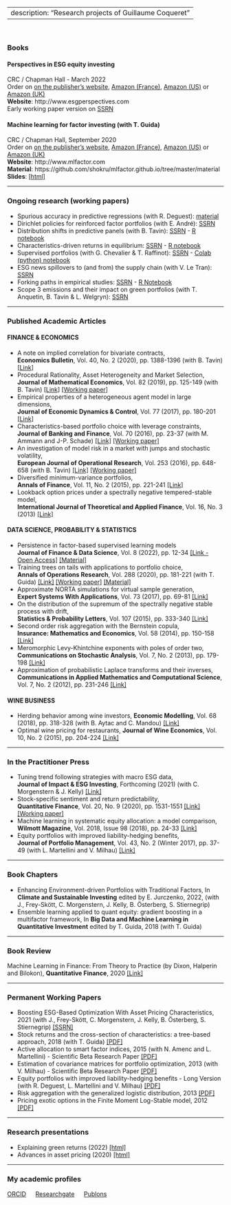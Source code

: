<head>
<title>Research</title>
<meta name="Research projects of Guillaume Coqueret"/>
</head>

---
description: "Research projects of Guillaume Coqueret"
---
<br/>  


### Books

#### **Perspectives in ESG equity investing**
CRC / Chapman Hall - March 2022   
Order on <a href="https://www.routledge.com/Perspectives-in-Sustainable-Equity-Investing/Coqueret/p/book/9781032071015" target="_blank">on the publisher's website</a>, <a href="https://www.amazon.fr/Perspectives-Sustainable-Investing-Guillaume-Coqueret/dp/103207101X/" target="_blank">Amazon (France)</a>, <a href="https://www.amazon.com/Perspectives-Sustainable-Investing-Guillaume-Coqueret-ebook/dp/B09RRMCB4R/" target="_blank">Amazon (US)</a>
or <a href="https://www.amazon.co.uk/Perspectives-Sustainable-Investing-Guillaume-Coqueret-ebook/dp/B09RRMCB4R/" target="_blank">Amazon (UK)</a>  
**Website**: http://www.esgperspectives.com  
Early working paper version on <a href="https://papers.ssrn.com/sol3/papers.cfm?abstract_id=3715753" target="_blank">SSRN</a>

#### **Machine learning for factor investing** (with T. Guida)
CRC / Chapman Hall, September 2020   
Order on <a href="https://www.routledge.com/Machine-Learning-for-Factor-Investing/Coqueret-Guida/p/book/9780367545864" target="_blank">on the publisher's website</a>, <a href="https://www.amazon.fr/Machine-Learning-Investing-Guillaume-Coqueret/dp/0367545861/" target="_blank">Amazon (France)</a>, <a href="https://www.amazon.com/Machine-Learning-Factor-Investing-Mathematics/dp/0367545861/ref=sr_1_1" target="_blank">Amazon (US)</a>
or <a href="https://www.amazon.co.uk/Machine-Learning-Investing-Financial-Mathematics/dp/0367545861/ref=sr_1_2" target="_blank">Amazon (UK)</a>  
**Website**: http://www.mlfactor.com    
**Material**: https://github.com/shokru/mlfactor.github.io/tree/master/material    
**Slides**: <a href="files/SLIDES/SLIDES.html" target="_blank">[html]</a>

_____ 

### Ongoing research (working papers)
- Spurious accuracy in predictive regressions (with R. Deguest): <a href="http://www.gcoqueret.com/PRs.html" target="_blank">material</a>       
- Dirichlet policies for reinforced factor portfolios (with E. André): <a href="https://papers.ssrn.com/sol3/papers.cfm?abstract_id=3726714" target="_blank">SSRN</a>    
- Distribution shifts in predictive panels (with B. Tavin): <a href="https://papers.ssrn.com/sol3/papers.cfm?abstract_id=3853793" target="_blank">SSRN</a> - <a href="http://www.gcoqueret.com/files/misc/panel.html" target="_blank">R notebook</a>     
- Characteristics-driven returns in equilibrium: <a href="https://papers.ssrn.com/sol3/papers.cfm?abstract_id=3941195" target="_blank">SSRN</a> - <a href="http://www.gcoqueret.com/files/misc/demand_6_share.html" target="_blank">R notebook</a>   
- Supervised portfolios (with G. Chevalier & T. Raffinot): <a href="https://papers.ssrn.com/sol3/papers.cfm?abstract_id=3954109" target="_blank">SSRN</a> - <a href="https://colab.research.google.com/drive/1yrhuV5i_o2g0Ju-xJEyONR5s2PFqyk3k" target="_blank">Colab (python) notebook</a>   
- ESG news spillovers to (and from) the supply chain (with V. Le Tran): <a href="https://papers.ssrn.com/sol3/papers.cfm?abstract_id=4002705" target="_blank">SSRN</a>   
- Forking paths in empirical studies: <a href="https://papers.ssrn.com/sol3/papers.cfm?abstract_id=3999379" target="_blank">SSRN</a> -                   <a href="https://www.gcoqueret.com/files/misc/forking_paths.html" target="_blank">R Notebook</a>  
- Scope 3 emissions and their impact on green portfolios (with T. Anquetin, B. Tavin & L. Welgryn): <a href="https://papers.ssrn.com/sol3/papers.cfm?abstract_id=4012629" target="_blank">SSRN</a>  



_____ 

### Published Academic Articles
#### **FINANCE & ECONOMICS**

* A note on implied correlation for bivariate contracts, <br/> **Economics Bulletin**, Vol. 40, No. 2 (2020), pp. 1388-1396 (with B. Tavin) <a href="http://www.accessecon.com/Pubs/EB/2020/Volume40/EB-20-V40-I2-P119.pdf" target="_blank">[Link]</a>   
* Procedural Rationality, Asset Heterogeneity and Market Selection,  <br/>  **Journal of Mathematical Economics**, Vol. 82 (2019), pp. 125-149 (with B. Tavin)  <a href="https://www.sciencedirect.com/science/article/abs/pii/S0304406819300205" target="_blank">[Link]</a>   <a href="https://papers.ssrn.com/sol3/papers.cfm?abstract_id=2952659" target="_blank">[Working paper]</a>   <br />
* Empirical properties of a heterogeneous agent model in large dimensions, <br/>   **Journal of Economic Dynamics & Control**, Vol. 77 (2017), pp. 180-201 <a href="https://www.sciencedirect.com/science/article/pii/S0165188917300386" target="_blank">[Link]</a>  
* Characteristics-based portfolio choice with leverage constraints, <br/>   **Journal of Banking and Finance**, Vol. 70 (2016), pp. 23-37 (with M. Ammann and J-P. Schade) <a href="https://www.sciencedirect.com/science/article/pii/S0378426616300516" target="_blank">[Link]</a> <a href="https://papers.ssrn.com/sol3/papers.cfm?abstract_id=2736324" target="_blank">[Working paper]</a>  
* An investigation of model risk in a market with jumps and stochastic volatility, <br/>   **European Journal of Operational Research**, Vol. 253 (2016), pp. 648-658 (with B. Tavin) <a href="https://www.sciencedirect.com/science/article/abs/pii/S0377221716301461" target="_blank">[Link]</a>    <a href="https://papers.ssrn.com/sol3/papers.cfm?abstract_id=2474223" target="_blank">[Working paper]</a>
* Diversified minimum-variance portfolios, <br/>   **Annals of Finance**, Vol. 11, No. 2 (2015), pp. 221-241 <a href="https://link.springer.com/article/10.1007%2Fs10436-014-0253-x" target="_blank">[Link]</a>    
* Lookback option prices under a spectrally negative tempered-stable model, <br/>   **International Journal of Theoretical and Applied Finance**, Vol. 16, No. 3 (2013)  <a href="https://www.worldscientific.com/doi/abs/10.1142/S021902491350012X" target="_blank">[Link]</a>    

#### **DATA SCIENCE, PROBABILITY & STATISTICS**

* Persistence in factor-based supervised learning models <br/>  **Journal of Finance & Data Science**, Vol. 8 (2022), pp. 12-34 <a href=https://www.sciencedirect.com/science/article/pii/S2405918821000143" target="_blank">[Link - Open Access]</a>  <a href="http://www.gcoqueret.com/horizons.html" target="_blank">[Material]</a>   
* Training trees on tails with applications to portfolio choice, <br/>   **Annals of Operations Research**, Vol. 288 (2020), pp. 181-221 (with T. Guida) <a href="https://link.springer.com/article/10.1007/s10479-020-03539-2" target="_blank">[Link]</a>   <a href="https://papers.ssrn.com/sol3/papers.cfm?abstract_id=3403009" target="_blank">[Working paper]</a> 
<a href="http://www.gcoqueret.com/tot.html" target="_blank">[Material]</a>
* Approximate NORTA simulations for virtual sample generation, <br/>   **Expert Systems With Applications**, Vol. 73 (2017), pp. 69-81 <a href="https://www.sciencedirect.com/science/article/pii/S0957417416307096" target="_blank">[Link]</a>    
* On the distribution of the supremum of the spectrally negative stable process with drift, <br/>   **Statistics & Probability Letters**, Vol. 107 (2015), pp. 333-340 <a href="https://www.sciencedirect.com/science/article/pii/S0167715215003314" target="_blank">[Link]</a>     
* Second order risk aggregation with the Bernstein copula, <br/>   **Insurance: Mathematics and Economics**, Vol. 58 (2014), pp. 150-158 <a href="https://www.sciencedirect.com/science/article/pii/S0167668714000882" target="_blank">[Link]</a>    
* Meromorphic Levy-Khintchine exponents with poles of order two, <br/>   **Communications on Stochastic Analysis**, Vol. 7, No. 2 (2013), pp. 179-198  <a href="https://digitalcommons.lsu.edu/cosa/vol7/iss2/1/" target="_blank">[Link]</a>  
* Approximation of probabilistic Laplace transforms and their inverses, <br/>   **Communications in Applied Mathematics and Computational Science**, Vol. 7, No. 2 (2012), pp. 231-246  <a href="https://msp.org/camcos/2012/7-2/p03.xhtml" target="_blank">[Link]</a>    

#### **WINE BUSINESS**

* Herding behavior among wine investors, **Economic Modelling**, Vol. 68 (2018), pp. 318-328 (with B. Aytac and C. Mandou) <a href="https://www.sciencedirect.com/science/article/pii/S0264999317301001" target="_blank">[Link]</a>    
* Optimal wine pricing for restaurants, **Journal of Wine Economics**, Vol. 10, No. 2 (2015), pp. 204-224 <a href="https://www.cambridge.org/core/journals/journal-of-wine-economics/article/optimal-wine-pricing-for-restaurants/A3A972D73E0785CE8E6A606470FC0A0E" target="_blank">[Link]</a>      



_____ 

### In the Practitioner Press

* Tuning trend following strategies with macro ESG data, <br/> **Journal of Impact & ESG Investing**, Forthcoming (2021) (with C. Morgenstern & J. Kelly) <a href="https://jesg.pm-research.com/content/early/2021/10/25/jesg.2021.1.032" target="_blank">[Link]</a>  
* Stock-specific sentiment and return predictability, <br/> **Quantitative Finance**, Vol. 20, No. 9 (2020), pp. 1531-1551 <a href="https://www.tandfonline.com/doi/full/10.1080/14697688.2020.1736314" target="_blank">[Link]</a> <a href="https://papers.ssrn.com/sol3/papers.cfm?abstract_id=3248925" target="_blank">[Working paper]</a>   
* Machine learning in systematic equity allocation: a model comparison, <br/> **Wilmott Magazine**, Vol. 2018, Issue 98 (2018), pp. 24-33 <a href="https://onlinelibrary.wiley.com/doi/abs/10.1002/wilm.10719" target="_blank">[Link]</a>      
* Equity portfolios with improved liability-hedging benefits, <br/>   **Journal of Portfolio Management**, Vol. 43, No. 2 (Winter 2017), pp. 37-49 (with L. Martellini and V. Milhau) <a href="https://jpm.iijournals.com/content/43/2/37" target="_blank">[Link]</a>    

_____ 


### Book Chapters
- Enhancing Environment-driven Portfolios with Traditional Factors, In **Climate and Sustainable Investing** edited by E. Jurczenko, 2022, (with J., Frey-Skött, C. Morgenstern, J. Kelly, B. Österberg, S. Stiernegrip)   
- Ensemble learning applied to quant equity: gradient boosting in a multifactor framework, In **Big Data and Machine Learning in Quantitative Investment** edited by T. Guida, 2018 (with T. Guida)    

 
_____ 


### Book Review
Machine Learning in Finance: From Theory to Practice (by Dixon, Halperin and Bilokon), **Quantitative Finance**, 2020  <a href="https://www.tandfonline.com/doi/full/10.1080/14697688.2020.1828609" target="_blank">[Link]</a>

 

_____ 


### Permanent Working Papers
* Boosting ESG-Based Optimization With Asset Pricing Characteristics, 2021 (with J., Frey-Skött, C. Morgenstern, J. Kelly, B. Österberg, S. Stiernegrip) <a href="https://papers.ssrn.com/sol3/papers.cfm?abstract_id=3877242" target="_blank">[SSRN]</a>   
* Stock returns and the cross-section of characteristics: a tree-based approach, 2018 (with T. Guida)  <a href="files/TAPA.pdf" target="_blank">[PDF]</a>    
* Active allocation to smart factor indices, 2015 (with N. Amenc and L. Martellini) - Scientific Beta Research Paper <a href="files/active_allocation_timing.pdf" target="_blank">[PDF]</a>     
* Estimation of covariance matrices for portfolio optimization, 2013 (with V. Milhau) - Scientific Beta Research Paper <a href="files/Estim_cov.pdf" target="_blank">[PDF]</a>    
* Equity portfolios with improved liability-hedging benefits - Long Version  (with R. Deguest, L. Martellini and V. Milhau)  <a href="files/OTPP.pdf" target="_blank">[PDF]</a>    
* Risk aggregation with the generalized logistic distribution, 2013 <a href="files/Logistic.pdf" target="_blank">[PDF]</a>  
* Pricing exotic options in the Finite Moment Log-Stable model, 2012 <a href="files/FMLS.pdf" target="_blank">[PDF]</a>  


_____

### Research presentations

* Explaining green returns (2022) <a href="files/SLIDES/Explaining_green_returns.pdf" target="_blank">[html]</a>   
* Advances in asset pricing (2020) <a href="files/SLIDES/AAP/AAP.html" target="_blank">[html]</a>   

_____ 


### My academic profiles
<a href="http://orcid.org/0000-0002-1596-4086" target="_blank">ORCID</a> &emsp;  <a href="https://www.researchgate.net/profile/Guillaume_Coqueret" target="_blank">Researchgate</a> &emsp;  <a href="https://publons.com/researcher/1352687/guillaume-coqueret" target="_blank">Publons</a>    
  
